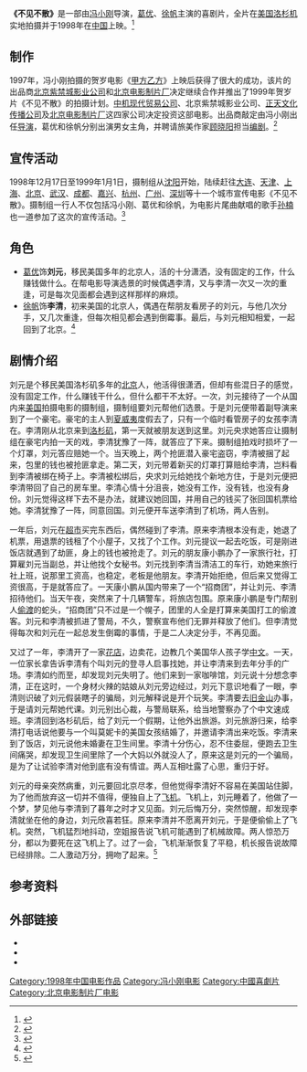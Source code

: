 {{Infobox Film
| name           = 不见不散
| image          = 不见不散.jpg
| caption        = 不见不散電影海報
| director       = [[冯小刚|冯小刚]]
| producer       = [[周溥雄|周溥雄]]<br />[[刘晓东|刘晓东]]<br />[[李晓耕|李晓耕]]<br />[[阎于京|阎于京]]
| writer         = [[冯小刚|冯小刚]]、[[顾晓阳|顾晓阳]]
| starring       = [[葛优|葛优]]<br />[[徐帆|徐帆]]
| music          = [[三宝_(作曲家)|三宝]]
| cinematography = 
| editing        = 周影
| production_company = [[北京电影制片厂|北京电影制片厂]]<br />[[北京紫禁城影业有限责任公司|北京紫禁城影业有限责任公司]]
| distributor    = |
| released       = {{flagicon|China}}1998年
| runtime        = 100分鐘
| country        = {{CHN}}
| awards         = 
| language       = [[普通話|普通話]]
| budget         = 
| preceded_by    = 
| followed_by    = 
| website        = 
| amg_id         = 180068
| imdb_id        = tt0199354
}}
'''《不见不散》'''是一部由[[冯小刚|冯小刚]]导演，[[葛优|葛优]]、[[徐帆|徐帆]]主演的喜剧片，全片在[[美国|美国]][[洛杉机|洛杉机]]实地拍摄并于1998年在[[中华人民共和国|中国]]上映。<ref>{{Cite web |url=http://datalib.ent.qq.com/movie/704/movieDetails.shtml |title=不见不散电影资料 |access-date=2010-07-23 |archive-url=https://web.archive.org/web/20160305181739/http://datalib.ent.qq.com/movie/704/movieDetails.shtml |archive-date=2016-03-05 |dead-url=yes }}</ref>

==制作==
1997年，冯小刚拍摄的贺岁电影《[[甲方乙方|甲方乙方]]》上映后获得了很大的成功，该片的出品商[[北京紫禁城影业公司|北京紫禁城影业公司]]和[[北京电影制片厂|北京电影制片厂]]决定继续合作并推出了1999年贺岁片《不见不散》的拍摄计划。[[中机现代贸易公司|中机现代贸易公司]]、北京紫禁城影业公司、[[正天文化传播公司|正天文化传播公司]]及[[北京电影制片厂|北京电影制片厂]]这四家公司决定投资这部电影。出品商敲定由冯小刚出任[[导演|导演]]，葛优和徐帆分别出演男女主角，并聘请旅美作家[[顾晓阳|顾晓阳]]担当[[编剧|编剧]]。<ref>{{Cite web |url=http://ent.sina.com.cn/m/2006-12-06/14251358735.html |title=资料：影片《不见不散》幕后故事 |access-date=2010-07-23 |archive-date=2021-01-21 |archive-url=https://web.archive.org/web/20210121184000/http://ent.sina.com.cn/m/2006-12-06/14251358735.html }}</ref>

==宣传活动==
1998年12月17日至1999年1月1日，摄制组从[[沈阳|沈阳]]开始，陆续赶往[[大连|大连]]、[[天津|天津]]、[[上海|上海]]、[[北京|北京]]、[[武汉|武汉]]、[[成都|成都]]、[[嘉兴|嘉兴]]、[[杭州|杭州]]、[[广州|广州]]、[[深圳|深圳]]等十一个城市宣传电影《不见不散》。摄制组一行人不仅包括冯小刚、葛优和徐帆，为电影片尾曲献唱的歌手[[孙楠|孙楠]]也一道参加了这次的宣传活动。<ref>{{Cite web |url=http://ent.sina.com.cn/m/2006-12-06/14231358726.html |title=影片《不见不散》剧组与观众见面会花絮 |access-date=2010-07-23 |archive-date=2021-01-21 |archive-url=https://web.archive.org/web/20210121184516/http://ent.sina.com.cn/m/2006-12-06/14231358726.html }}</ref>

==角色==
*[[葛优|葛优]]饰'''刘元'''，移民美国多年的北京人，活的十分潇洒，没有固定的工作，什么赚钱做什么。在帮电影导演选景的时候偶遇李清，又与李清一次又一次的重逢，可是每次见面都会遇到这样那样的麻烦。
*[[徐帆|徐帆]]饰'''李清'''，初来美国的北京人，偶遇在帮朋友看房子的刘元，与他几次分手，又几次重逢，但每次相见都会遇到倒霉事。最后，与刘元相知相爱，一起回到了北京。<ref>{{Cite web |url=http://ent.sina.com.cn/m/f/bethere/index.html |title=《不见不散》：冯小刚经典贺岁喜剧不见不散 |access-date=2010-07-23 |archive-date=2016-03-04 |archive-url=https://web.archive.org/web/20160304091513/http://ent.sina.com.cn/m/f/bethere/index.html }}</ref>

==剧情介绍==
刘元是个移民美国洛杉矶多年的[[北京|北京]]人，他活得很潇洒，但却有些混日子的感觉，没有固定工作，什么赚钱干什么，但什么都干不太好。一次，刘元接待了一个从国内来[[美国|美国]]拍摄电影的摄制组，摄制组要刘元帮他们选景。于是刘元便带着副导演来到了一个豪宅。豪宅的主人到[[夏威夷|夏威夷]]度假去了，只有一个临时看管房子的女孩李清在。李清刚从北京来到[[洛杉矶|洛杉矶]]，第一天就被朋友送到这里。刘元央求她答应让摄制组在豪宅内拍一天的戏，李清犹豫了一阵，就答应了下来。摄制组拍戏时损坏了一个灯罩，刘元答应赔她一个。当天晚上，两个抢匪潜入豪宅盗窃，李清被捆了起来，包里的钱也被抢匪拿走。第二天，刘元带着新买的灯罩打算赔给李清，岂料看到李清被绑在椅子上。李清被松绑后，央求刘元给她找个新地方住，于是刘元便把李清带回了自己的房车里。李清心情十分沮丧，她没有工作，没有钱，也没有身份。刘元觉得这样下去不是办法，就建议她回国，并用自己的钱买了张回国机票给她。李清犹豫了一阵，同意回国。刘元便开车送李清到了机场，两人告别。

一年后，刘元在[[超市|超市]]买完东西后，偶然碰到了李清。原来李清根本没有走，她退了机票，用退票的钱租了个小屋子，又找了个工作。刘元提议一起去吃饭，可是刚进饭店就遇到了劫匪，身上的钱也被抢走了。刘元的朋友康小鹏办了一家旅行社，打算雇刘元当副总，并让他找个女秘书。刘元找到李清当清洁工的车行，劝她来旅行社上班，说那里工资高，也稳定，老板是他朋友。李清开始拒绝，但后来又觉得工资很高，于是就答应了。一天康小鹏从国内带来了一个“招商团”，并让刘元、李清招待他们。当天午夜，突然来了十几辆警车，将旅店包围。原来康小鹏是专门帮别人[[偷渡|偷渡]]的蛇头，“招商团”只不过是一个幌子，团里的人全是打算来美国打工的偷渡客。刘元和李清被抓进了警局，不久，警察宣布他们无罪并释放了他们。但李清觉得每次和刘元在一起总发生倒霉的事情，于是二人决定分手，不再见面。

又过了一年，李清开了一家[[花店|花店]]，边卖花，边教几个美国华人孩子学[[中文|中文]]。一天，一位家长拿告诉李清有个叫刘元的登寻人启事找她，并让李清来到去年分手的广场。李清如约而至，却发现刘元失明了。他们来到一家咖啡馆，刘元说十分想念李清，正在这时，一个身材火辣的姑娘从刘元旁边经过，刘元下意识地看了一眼，李清则识破了刘元假装瞎子的骗局，刘元解释说是开个玩笑。李清要去[[旧金山|旧金山]]办事，于是请刘元帮她代课。刘元别出心裁，与警局联系，给当地警察办了个中文速成班。李清回到洛杉矶后，给了刘元一个假期，让他外出旅游。刘元旅游归来，给李清打电话说他要与一个叫莫妮卡的美国女孩结婚了，并邀请李清出来吃饭。李清来到了饭店，刘元说他未婚妻在卫生间里。李清十分伤心，忍不住委屈，便跑去卫生间痛哭，却发现卫生间里除了一个大妈以外就没人了，原来这是刘元的一个骗局，是为了让试验李清对他到底有没有情谊。两人互相吐露了心思，重归于好。

刘元的母亲突然病重，刘元要回北京尽孝，但他觉得李清好不容易在美国站住脚，为了他而放弃这一切并不值得，便独自上了[[飞机|飞机]]。飞机上，刘元睡着了，他做了一个梦，梦见他与李清到了暮年之时才又见面。刘元后悔万分，突然惊醒，却发现李清就坐在他的身边，刘元欣喜若狂。原来李清并不愿离开刘元，于是便偷偷上了飞机。突然，飞机猛烈地抖动，空姐报告说飞机可能遇到了机械故障。两人惊恐万分，都以为要死在这飞机上了。过了一会，飞机渐渐恢复了平稳，机长报告说故障已经排除。二人激动万分，拥吻了起来。<ref>{{Cite web |url=http://ent.sina.com.cn/m/2006-12-06/14181358696.html |title=影片《不见不散》故事梗概 |accessdate=2010-07-23 |archive-date=2019-02-19 |archive-url=https://web.archive.org/web/20190219094958/http://ent.sina.com.cn/m/2006-12-06/14181358696.html |dead-url=no }}</ref>

==参考资料==
{{Reflist}}

==外部链接==
*{{imdb title|id=0199354|title=不见不散}}
*{{douban|1307014|title=不见不散}}
*{{Amg movie|180068|不见不散}}

{{冯小刚}}
{{DEFAULTSORT:Bu jian bu san}}
[[Category:1998年中国电影作品|Category:1998年中国电影作品]]
[[Category:冯小刚电影|Category:冯小刚电影]]
[[Category:中國喜劇片|Category:中國喜劇片]]
[[Category:北京电影制片厂电影|Category:北京电影制片厂电影]]